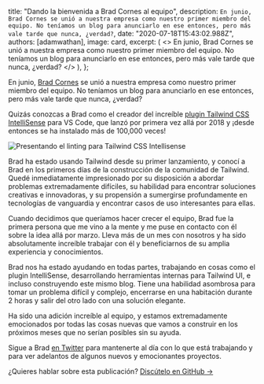 
  title: "Dando la bienvenida a Brad Cornes al equipo",
  description: `En junio, Brad Cornes se unió a nuestra empresa como nuestro primer miembro del equipo. No teníamos un blog para anunciarlo en ese entonces, pero más vale tarde que nunca, ¿verdad?`,
  date: "2020-07-18T15:43:02.988Z",
  authors: [adamwathan],
  image: card,
  excerpt: (
    <>
      En junio, <Link href="https://twitter.com/bradlc">Brad Cornes</Link> se unió a nuestra empresa como nuestro primer miembro del equipo. No teníamos un blog para anunciarlo en ese entonces, pero más vale tarde que nunca, ¿verdad?
    </>
  ),
};

En junio, [Brad Cornes](https://twitter.com/bradlc) se unió a nuestra empresa como nuestro primer miembro del equipo. No teníamos un blog para anunciarlo en ese entonces, pero más vale tarde que nunca, ¿verdad?

Quizás conozcas a Brad como el creador del increíble [plugin Tailwind CSS IntelliSense](https://marketplace.visualstudio.com/items?itemName=bradlc.vscode-tailwindcss) para VS Code, que lanzó por primera vez allá por 2018 y ¡desde entonces se ha instalado más de 100,000 veces!

<Image alt="Presentando el linting para Tailwind CSS Intellisense" src={image} />

Brad ha estado usando Tailwind desde su primer lanzamiento, y conocí a Brad en los primeros días de la construcción de la comunidad de Tailwind. Quedé inmediatamente impresionado por su disposición a abordar problemas extremadamente difíciles, su habilidad para encontrar soluciones creativas e innovadoras, y su propensión a sumergirse profundamente en tecnologías de vanguardia y encontrar casos de uso interesantes para ellas.

Cuando decidimos que queríamos hacer crecer el equipo, Brad fue la primera persona que me vino a la mente y me puse en contacto con él sobre la idea allá por marzo. Lleva más de un mes con nosotros y ha sido absolutamente increíble trabajar con él y beneficiarnos de su amplia experiencia y conocimientos.

Brad nos ha estado ayudando en todas partes, trabajando en cosas como el plugin IntelliSense, desarrollando herramientas internas para Tailwind UI, e incluso construyendo este mismo blog. Tiene una habilidad asombrosa para tomar un problema difícil y complejo, encerrarse en una habitación durante 2 horas y salir del otro lado con una solución elegante.

Ha sido una adición increíble al equipo, y estamos extremadamente emocionados por todas las cosas nuevas que vamos a construir en los próximos meses que no serían posibles sin su ayuda.

Sigue a Brad [en Twitter](https://twitter.com/bradlc) para mantenerte al día con lo que está trabajando y para ver adelantos de algunos nuevos y emocionantes proyectos.

¿Quieres hablar sobre esta publicación? <a href="https://github.com/tailwindcss/tailwindcss/discussions/2040">Discútelo en GitHub →</a>
